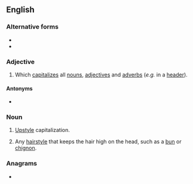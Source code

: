 ==English==

===Alternative forms===
* {{l|en|up style}}
* {{l|en|up-style}}

===Adjective===
{{en-adj|-}}

# {{lb|en|typography|capitalization}} Which [[capitalize]]s all [[noun]]s, [[adjective]]s and [[adverb]]s (''e.g.'' in a [[header]]).

====Antonyms====
* {{l|en|downstyle}}

===Noun===
{{en-noun|~}}

# {{lb|en|uncountable|typography}} [[#Adjective|Upstyle]] capitalization.
# {{lb|en|countable}} Any [[hairstyle]] that keeps the hair high on the head, such as a [[bun]] or [[chignon]].

===Anagrams===
* {{anagrams|en|a=elpstuy|Tupsley|style up}}